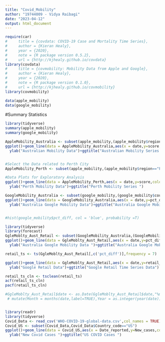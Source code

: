 ```yaml
---
title: "Covid_Mobility"
author: "19744009 - Vidya Raibagi"
date: "2023-04-12"
output: html_document
---
```


```r
require(car)
#     title = {covdata: COVID-19 Case and Mortality Time Series},
#     author = {Kieran Healy},
#     year = {2020},
#     note = {R package version 0.5.2},
#     url = {http://kjhealy.github.io/covdata}
library(covdata)
#     title = {covmobility: Mobility Data from Apple and Google},
#     author = {Kieran Healy},
#     year = {2020},
#     note = {R package version 0.1.0},
#     url = {http://kjhealy.github.io/covmobility}
library(covmobility)


```

```r
data(apple_mobility)
data(google_mobility)

```

#Summary Statistics
```r
library(tidyverse)
summary(apple_mobility)
summary(google_mobility)

AppleMobility_Australia <- subset(apple_mobility,(apple_mobility$region=="Australia"))
ggplot()+geom_line(data = AppleMobility_Australia,aes(x = date,y=score,color=as.factor(transportation_type)))+
  ylab("Australian Mobility Data")+ggtitle("Australian Mobility Series ")


#Select the Data related to Perth City
AppleMobility_Perth <- subset(apple_mobility,(apple_mobility$region=="Perth"))

#Data Plots for Exploratory Analysis
ggplot()+geom_line(data = AppleMobility_Perth,aes(x = date,y=score,color=as.factor(transportation_type)))+
  ylab("Perth Mobility Data")+ggtitle("Perth Mobility Series ")

GoogleMobility_Australia <- subset(google_mobility,(google_mobility$country_region=="Australia"))
ggplot()+geom_line(data = GoogleMobility_Australia,aes(x = date,y=pct_diff,color=as.factor(type)))+
  ylab("Australia Google Mobility Data")+ggtitle("Australia Google Mobility Series")


#hist(google_mobility$pct_diff, col = 'blue', probability =T)

```

```r
library(tidyverse)
library(forecast)
GgleMoblty_Aust_Retail <- subset(GoogleMobility_Australia,(GoogleMobility_Australia$type=="retail"))
ggplot()+geom_line(data = GgleMoblty_Aust_Retail,aes(x = date,y=pct_diff,colour="green"))+
  ylab("Australia Google Mobility Data ")+ggtitle("Australia Google Mobility Series for Retail ")

retail_ts <- ts(GgleMoblty_Aust_Retail[,c('pct_diff')],frequency = 7)

ggplot()+geom_line(data = GgleMoblty_Aust_Retail,aes(x = date,y=retail_ts,colour="blue"))+
  ylab("Google Retail Data")+ggtitle("Google Retail Time Series Data")

retail_ts_cln <- tsclean(retail_ts)
acf(retail_ts_cln)
pacf(retail_ts_cln)

#GgleMoblty_Aust_Retail$date <- as.Date(GgleMoblty_Aust_Retail$date,"%m/%d/$Y")%>% 
 # mutate(Month = months(date,label=TRUE),Year = as.integer(year(date))) tb



```
```r
library(readr)
library(tidyverse)
Covid_Data <- read_csv('WHO-COVID-19-global-data.csv',col_names = TRUE)
Covid_US <- subset(Covid_Data,Covid_Data$Country_code=="US")
ggplot()+geom_line(data = Covid_US,aes(x = Date_reported,y=New_cases,colour="green"))+
  ylab("New Covid Cases ")+ggtitle("US COVID Cases ")

```

